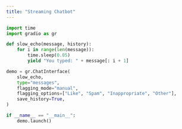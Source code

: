 ```yaml
---
title: "Streaming Chatbot"
---
```


```python
import time
import gradio as gr

def slow_echo(message, history):
    for i in range(len(message)):
        time.sleep(0.05)
        yield "You typed: " + message[: i + 1]

demo = gr.ChatInterface(
    slow_echo,
    type="messages",
    flagging_mode="manual",
    flagging_options=["Like", "Spam", "Inappropriate", "Other"],
    save_history=True,
)

if __name__ == "__main__":
    demo.launch()
```

